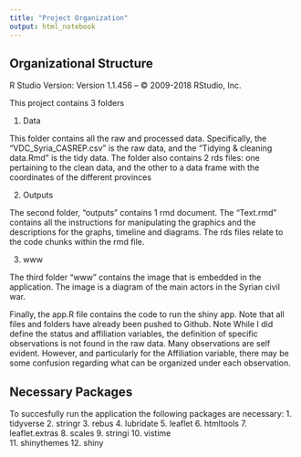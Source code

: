 ```yaml
---
title: "Project Organization"
output: html_notebook
---
```


## Organizational Structure 

R Studio Version: 
Version 1.1.456 – © 2009-2018 RStudio, Inc.


This project contains 3 folders

1. Data

This folder contains all the raw and processed data. 
Specifically, the "VDC_Syria_CASREP.csv" is the raw data, and the 
"Tidying & cleaning data.Rmd" is the tidy data. 
The folder also contains 2 rds files: one pertaining to the clean data,
and the other to a data frame with the coordinates of the different provinces

2. Outputs

The second folder, "outputs" contains 1 rmd document.
The "Text.rmd" contains all the instructions for manipulating the graphics
and the descriptions for the graphs, timeline and diagrams. 
The rds files relate to the code chunks within the rmd file. 

3. www

The third folder "www" contains the image that is embedded in the application.
The image is a diagram of the main actors in the Syrian civil war. 

Finally, the app.R file contains the code to run the shiny app. 
Note that all files and folders have already been pushed to Github. 
Note While I did define the status and affiliation variables, 
the definition of specific observations is not found in the raw data. 
Many observations are self evident.
However, and particularly for the Affiliation variable, 
there may be some confusion regarding what can be organized under each
observation. 

## Necessary Packages

To succesfully run the application the following packages are necessary: 
1. tidyverse
2. stringr
3. rebus
4. lubridate
5. leaflet
6. htmltools
7. leaflet.extras
8. scales
9. stringi 
10. vistime  
11. shinythemes
12. shiny 

